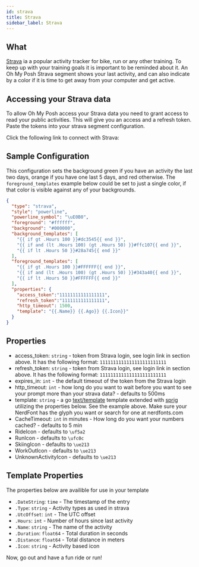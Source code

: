 ```yaml
---
id: strava
title: Strava
sidebar_label: Strava
---
```



## What

[Strava][strava] ia a popular activity tracker for bike, run or any other training.
To keep up with your training goals it is important to be reminded about it.
An Oh My Posh Strava segment shows your last activity,
and can also indicate by a color if it is time to get away from your computer and get active.

## Accessing your Strava data

To allow Oh My Posh access your Strava data you need to grant access to read your public activities.
This will give you an access and a refresh token. Paste the tokens into your strava segment configuration.

Click the following link to connect with Strava:

<a href="https://www.strava.com/oauth/authorize?client_id=76033&response_type=code&redirect_uri=https://ohmyposh.dev/api/auth&approval_prompt=force&scope=read,activity:read&state=strava">
  <StravaConnect/>
</a>

## Sample Configuration

This configuration sets the background green if you have an activity the last two days,
orange if you have one last 5 days, and red otherwise. The `foreground_templates` example below could be set to just a single color,
if that color is visible against any of your backgrounds.

```json
{
  "type": "strava",
  "style": "powerline",
  "powerline_symbol": "\uE0B0",
  "foreground": "#ffffff",
  "background": "#000000",
  "background_templates": [
    "{{ if gt .Hours 100 }}#dc3545{{ end }}",
    "{{ if and (lt .Hours 100) (gt .Hours 50) }}#ffc107{{ end }}",
    "{{ if lt .Hours 50 }}#28a745{{ end }}"
  ],
  "foreground_templates": [
    "{{ if gt .Hours 100 }}#FFFFFF{{ end }}",
    "{{ if and (lt .Hours 100) (gt .Hours 50) }}#343a40{{ end }}",
    "{{ if lt .Hours 50 }}#FFFFFF{{ end }}"
  ],
  "properties": {
    "access_token":"11111111111111111",
    "refresh_token":"1111111111111111",
    "http_timeout": 1500,
    "template": "{{.Name}} {{.Ago}} {{.Icon}}"
  }
}
```

## Properties

- access_token: `string` - token from Strava login, see login link in section above. It has the following format: `1111111111111111111111111`
- refresh_token: `string` - token from Strava login, see login link in section above. It has the following format: `1111111111111111111111111`
- expires_in: `int` - the default timeout of the token from the Strava login
- http_timeout: `int` - how long do you want to wait before you want to see your prompt more than your strava data? - defaults to 500ms
- template: `string` - a go [text/template][go-text-template] template extended with [sprig][sprig] utilizing the properties below.
See the example above. Make sure your NerdFont has the glyph you want or search for one at nerdfonts.com
- CacheTimeout: `int` in minutes - How long do you want your numbers cached? - defaults to 5 min
- RideIcon - defaults to `\uf5a2`
- RunIcon - defaults to `\ufc0c`
- SkiingIcon - defaults to `\ue213`
- WorkOutIcon - defaults to `\ue213`
- UnknownActivityIcon - defaults to `\ue213`

## Template Properties

The properties below are availible for use in your template

- `.DateString`: `time` - The timestamp of the entry
- `.Type`: `string` - Activity types as used in strava
- `.UtcOffset`: `int` - The UTC offset
- `.Hours`: `int` - Number of hours since last activity
- `.Name`: `string` - The name of the activity
- `.Duration`: `float64` - Total duration in seconds
- `.Distance`: `float64` - Total distance in meters
- `.Icon`: `string` - Activity based icon

Now, go out and have a fun ride or run!

[go-text-template]: https://golang.org/pkg/text/template/
[sprig]: https://masterminds.github.io/sprig/
[strava]: http://www.strava.com/
[strava-connect]: https://www.strava.com/oauth/authorize?client_id=76033&response_type=code&redirect_uri=https://ohmyposh.dev/api/auth&approval_prompt=force&scope=read,activity:read
